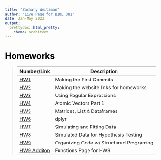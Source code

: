 ```yaml
---
title: "Zachary Weitzman"
author: "Live Page for BIOL 381"
date: Jan-May 2023
output:
  prettydoc::html_pretty:
    theme: architect
---
```

# <span style="color:black">Homeworks</span>

>Number/Link |Description 
>----------- | -----------
> [HW1](HW1.html)|Making the First Commits
> [HW2](HW2.html)|Making the website links for homeworks
> [HW3](HW3.html)|Using Regular Expressions
> [HW4](HW4.html)|Atomic Vectors Part 1
> [HW5](HW5.html)|Matrices, List & Dataframes
> [HW6](HW6.html)|dplyr
> [HW7](HW7 2.html)|Simulating and Fitting Data
> [HW8](HW8.html)|Simulated Data for Hypothesis Testing
> [HW9](HW9.html)|Organizing Code w/ Structured Programing 
> [HW9 Additon](9Functions.html)|Functions Page for HW9

